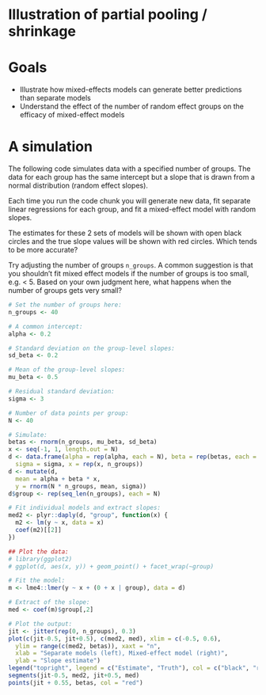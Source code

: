 # Illustration of partial pooling / shrinkage

# Goals

- Illustrate how mixed-effects models can generate better predictions than separate models 
- Understand the effect of the number of random effect groups on the efficacy of mixed-effect models 

# A simulation 

The following code simulates data with a specified number of groups. The data for each group has the same intercept but a slope that is drawn from a normal distribution (random effect slopes).

Each time you run the code chunk you will generate new data, fit separate linear regressions for each group, and fit a mixed-effect model with random slopes.

The estimates for these 2 sets of models will be shown with open black circles and the true slope values will be shown with red circles. Which tends to be more accurate? 

Try adjusting the number of groups `n_groups`. A common suggestion is that you shouldn't fit mixed effect models if the number of groups is too small, e.g. < 5. Based on your own judgment here, what happens when the number of groups gets very small? 

```r
# Set the number of groups here:
n_groups <- 40

# A common intercept:
alpha <- 0.2

# Standard deviation on the group-level slopes:
sd_beta <- 0.2

# Mean of the group-level slopes:
mu_beta <- 0.5

# Residual standard deviation:
sigma <- 3

# Number of data points per group:
N <- 40

# Simulate:
betas <- rnorm(n_groups, mu_beta, sd_beta)
x <- seq(-1, 1, length.out = N)
d <- data.frame(alpha = rep(alpha, each = N), beta = rep(betas, each = N), n = 1,
  sigma = sigma, x = rep(x, n_groups))
d <- mutate(d,
  mean = alpha + beta * x,
  y = rnorm(N * n_groups, mean, sigma))
d$group <- rep(seq_len(n_groups), each = N)

# Fit individual models and extract slopes:
med2 <- plyr::daply(d, "group", function(x) {
  m2 <- lm(y ~ x, data = x)
  coef(m2)[[2]]
})

## Plot the data:
# library(ggplot2)
# ggplot(d, aes(x, y)) + geom_point() + facet_wrap(~group)

# Fit the model:
m <- lme4::lmer(y ~ x + (0 + x | group), data = d)

# Extract of the slope:
med <- coef(m)$group[,2]

# Plot the output:
jit <- jitter(rep(0, n_groups), 0.3)
plot(c(jit-0.5, jit+0.5), c(med2, med), xlim = c(-0.5, 0.6),
  ylim = range(c(med2, betas)), xaxt = "n",
  xlab = "Separate models (left), Mixed-effect model (right)",
  ylab = "Slope estimate")
legend("topright", legend = c("Estimate", "Truth"), col = c("black", "red"), pch = 21)
segments(jit-0.5, med2, jit+0.5, med)
points(jit + 0.55, betas, col = "red")
```
